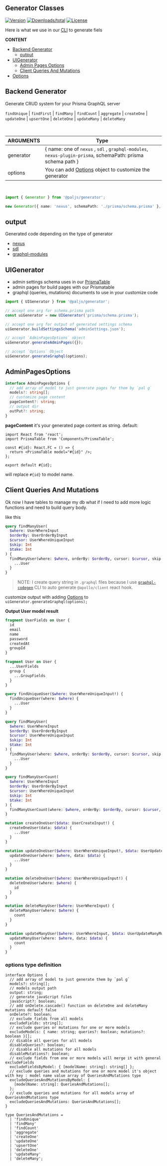 
<SEO title="Generator Classes" />

<MdxCard>


## Generator Classes

[![Version](https://img.shields.io/npm/v/@paljs/generator.svg)](https://npmjs.org/package/@paljs/generator)
[![Downloads/total](https://img.shields.io/npm/dt/@paljs/generator.svg)](https://npmjs.org/package/@paljs/generator)
[![License](https://img.shields.io/npm/l/@paljs/generator.svg)](https://paljs.com/)

Here is what we use in our [CLI](/cli/generator) to generate fiels

**CONTENT**

- [Backend Generator](#backend-generator)
  - [output](#output)
- [UIGenerator](#uigenerator)
  - [Admin Pages Options](#adminpagesoptions)
  - [Client Queries And Mutations](#client-queries-and-mutations)
- [Options](#options-type-definition)

</MdxCard>


<MdxCard>


## Backend Generator

Generate CRUD system for your Prisma GraphQL server

`findUnique` | `findFirst` | `findMany` | `findCount` | `aggregate` | `createOne` | `updateOne` | `upsertOne` | `deleteOne` | `updateMany` | `deleteMany`

<br />

| ARGUMENTS | Type                                                                                                        |
| --------- | ----------------------------------------------------------------------------------------------------------- |
| generator | { name: one of `nexus` , `sdl` , `graphql-modules`, `nexus-plugin-prisma`, schemaPath: prisma schema path } |
| options   | You can add [Options](#options-type-definition) object to customize the generator                           |

<br />

```ts
import { Generator } from '@paljs/generator';

new Generator({ name: 'nexus', schemaPath: './prisma/schema.prisma' }, {}).run();
```

## output

Generated code depending on the type of generator

- [nexus](/generator/nexus#output)
- [sdl](/generator/sdl)
- [graphql-modules](/generator/graphql-modules)

</MdxCard>


<MdxCard>


## UIGenerator

- admin settings schema uses in our [PrismaTable](/prisma-admin/#prisma-table)
- admin pages for build pages with our Prismatable
- graphql (queries, mutations) documents to use in your customize code

```ts
import { UIGenerator } from '@paljs/generator';

// accept one arg for schema.prisma path
const uiGenerator = new UIGenerator('prisma/schema.prisma');

// accept one arg for output of generated settings schema
uiGenerator.buildSettingsSchema('adminSettings.json');

// accept `AdminPagesOptions` object
uiGenerator.generateAdminPages({});

// accept `Options` Object
uiGenerator.generateGraphql(options);
```

## AdminPagesOptions

```ts
interface AdminPagesOptions {
  // add array of model to just generate pages for them by `pal g`
  models?: string[];
  // customize page content
  pageContent?: string;
  // output dir
  outPut?: string;
}
```

**pageContent** it's your generated page content as string. default:

```
import React from 'react';
import PrismaTable from 'Components/PrismaTable';

const #{id}: React.FC = () => {
  return <PrismaTable model="#{id}" />;
};

export default #{id};
```

will replace `#{id}` to model name.

## Client Queries And Mutations

Ok now I have tables to manage my db what if I need to add more logic functions and need to build query body.

like this

```graphql
query findManyUser(
  $where: UserWhereInput
  $orderBy: UserOrderByInput
  $cursor: UserWhereUniqueInput
  $skip: Int
  $take: Int
) {
  findManyUser(where: $where, orderBy: $orderBy, cursor: $cursor, skip: $skip, take: $take) {
    ...User
  }
}
```

> NOTE: I create query string in `.graphql` files because I use [`graphql-codegen`](https://graphql-code-generator.com/docs/plugins/typescript-react-apollo) CLI to auto generate `@apollo/client` react hook.

customize output with adding [Options](#options-type-definition) to `uiGenerator.generateGraphql(options);`

**Output User model result**

```graphql
fragment UserFields on User {
  id
  email
  name
  password
  createdAt
  groupId
}

fragment User on User {
  ...UserFields
  group {
    ...GroupFields
  }
}

query findUniqueUser($where: UserWhereUniqueInput!) {
  findUniqueUser(where: $where) {
    ...User
  }
}

query findManyUser(
  $where: UserWhereInput
  $orderBy: UserOrderByInput
  $cursor: UserWhereUniqueInput
  $skip: Int
  $take: Int
) {
  findManyUser(where: $where, orderBy: $orderBy, cursor: $cursor, skip: $skip, take: $take) {
    ...User
  }
}

query findManyUserCount(
  $where: UserWhereInput
  $orderBy: UserOrderByInput
  $cursor: UserWhereUniqueInput
  $skip: Int
  $take: Int
) {
  findManyUserCount(where: $where, orderBy: $orderBy, cursor: $cursor, skip: $skip, take: $take)
}

mutation createOneUser($data: UserCreateInput!) {
  createOneUser(data: $data) {
    ...User
  }
}

mutation updateOneUser($where: UserWhereUniqueInput!, $data: UserUpdateInput!) {
  updateOneUser(where: $where, data: $data) {
    ...User
  }
}

mutation deleteOneUser($where: UserWhereUniqueInput!) {
  deleteOneUser(where: $where) {
    id
  }
}

mutation deleteManyUser($where: UserWhereInput) {
  deleteManyUser(where: $where) {
    count
  }
}

mutation updateManyUser($where: UserWhereInput, $data: UserUpdateManyMutationInput!) {
  updateManyUser(where: $where, data: $data) {
    count
  }
}
```

</MdxCard>


<MdxCard>


### options type definition

```ts{3,5,7,9,11,13,15,17,19,21-23,25}
interface Options {
  // add array of model to just generate them by `pal g`
  models?: string[];
  // models output path
  output: string;
  // generate javaScript files
  javaScript?: boolean;
  // add onDelete.cascade() function on deleteOne and deleteMany mutations default false
  onDelete?: boolean;
  // exclude fields from all models
  excludeFields: string[];
  // exclude queries or mutations for one or more models
  excludeModels: { name: string; queries?: boolean; mutations?: boolean }[];
  // disable all queries for all models
  disableQueries?: boolean;
  // disable all mutations for all models
  disableMutations?: boolean;
  // exclude fields from one or more models will merge it with general excludeFields
  excludeFieldsByModel: { [modelName: string]: string[] };
  // exclude queries and mutations for one or more model it's object with key : model name value array of QueriesAndMutations type
  excludeQueriesAndMutationsByModel: {
    [modelName: string]: QueriesAndMutations[];
  };
  // exclude queries and mutations for all models array of QueriesAndMutations type
  excludeQueriesAndMutations: QueriesAndMutations[];
}

type QueriesAndMutations =
  | 'findUnique'
  | 'findMany'
  | 'findCount'
  | 'aggregate'
  | 'createOne'
  | 'updateOne'
  | 'upsertOne'
  | 'deleteOne'
  | 'updateMany'
  | 'deleteMany';
```

</MdxCard>

